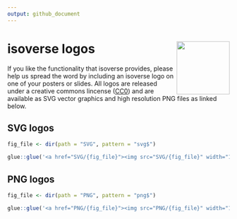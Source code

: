 ```yaml
---
output: github_document
---
```


# isoverse logos<img src="SVG/isoverse.svg" width="120" align="right" />

If you like the functionality that isoverse provides, please help us spread the word by including an isoverse logo on one of your posters or slides. All logos are released under a creative commons lincense ([CC0](LICENSE.md)) and are available as SVG vector graphics and high resolution PNG files as linked below.

## SVG logos

```r
fig_file <- dir(path = "SVG", pattern = "svg$") 

glue::glue('<a href="SVG/{fig_file}"><img src="SVG/{fig_file}" width="100"></a> ')
```

## PNG logos

```r
fig_file <- dir(path = "PNG", pattern = "png$")

glue::glue('<a href="PNG/{fig_file}"><img src="PNG/{fig_file}" width="100"></a> ')
```

